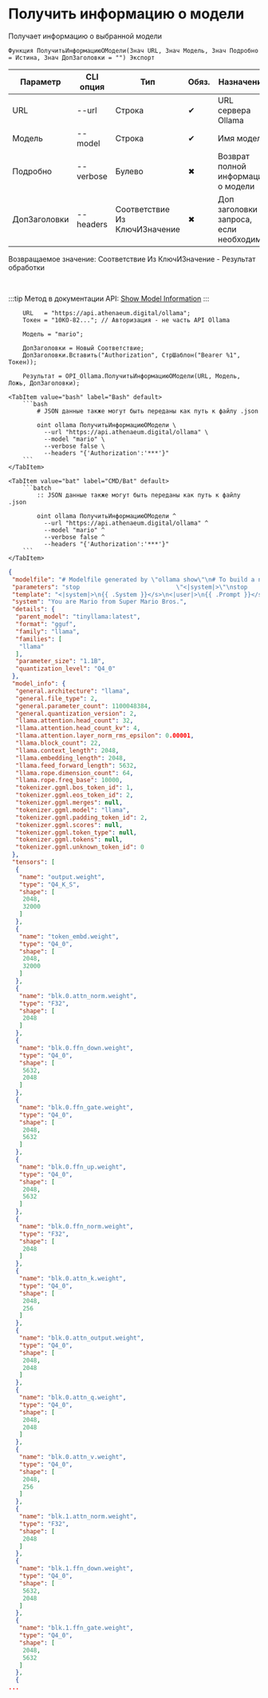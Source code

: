 ﻿---
sidebar_position: 3
description: Получить информацию о модели и другие функции для работы с Ollama в Открытом пакете интеграций - бесплатной open-source библиотеке интеграций для 1С:Предприятие 8, OneScript и CLI
keywords: [1C, 1С, 1С:Предприятие, 1С:Предприятие 8.3, API, Интеграция, Сервисы, Обмен, OneScript, CLI, Ollama]
---


# Получить информацию о модели
 Получает информацию о выбранной модели



`Функция ПолучитьИнформациюОМодели(Знач URL, Знач Модель, Знач Подробно = Истина, Знач ДопЗаголовки = "") Экспорт`

  | Параметр | CLI опция | Тип | Обяз. | Назначение |
  |-|-|-|-|-|
  | URL | --url | Строка | &#x2714; | URL сервера Ollama |
  | Модель | --model | Строка | &#x2714; | Имя модели |
  | Подробно | --verbose | Булево | &#x2716; | Возврат полной информации о модели |
  | ДопЗаголовки | --headers | Соответствие Из КлючИЗначение | &#x2716; | Доп заголовки запроса, если необходимо |

  
  Возвращаемое значение:   Соответствие Из КлючИЗначение - Результат обработки

<br/>

:::tip
Метод в документации API: [Show Model Information](https://github.com/ollama/ollama/blob/main/docs/api.md#show-model-information)
:::
<br/>



```bsl title="Пример использования для 1С:Предприятие/OneScript"
    URL   = "https://api.athenaeum.digital/ollama";
    Токен = "10KO-82..."; // Авторизация - не часть API Ollama

    Модель = "mario";

    ДопЗаголовки = Новый Соответствие;
    ДопЗаголовки.Вставить("Authorization", СтрШаблон("Bearer %1", Токен));

    Результат = OPI_Ollama.ПолучитьИнформациюОМодели(URL, Модель, Ложь, ДопЗаголовки);
```
    

 <Tabs>
  
    <TabItem value="bash" label="Bash" default>
        ```bash
            # JSON данные также могут быть переданы как путь к файлу .json
            
            oint ollama ПолучитьИнформациюОМодели \
              --url "https://api.athenaeum.digital/ollama" \
              --model "mario" \
              --verbose false \
              --headers "{'Authorization':'***'}"
        ```
    </TabItem>
  
    <TabItem value="bat" label="CMD/Bat" default>
        ```batch
            :: JSON данные также могут быть переданы как путь к файлу .json
            
            oint ollama ПолучитьИнформациюОМодели ^
              --url "https://api.athenaeum.digital/ollama" ^
              --model "mario" ^
              --verbose false ^
              --headers "{'Authorization':'***'}"
        ```
    </TabItem>
</Tabs>


```json title="Результат"
{
 "modelfile": "# Modelfile generated by \"ollama show\"\n# To build a new Modelfile based on this, replace FROM with:\n# FROM mario:latest\n\nFROM C:\\Users\\Administrator\\.ollama\\models\\blobs\\sha256-2af3b81862c6be03c769683af18efdadb2c33f60ff32ab6f83e42c043d6c7816\nTEMPLATE \"<|system|>\n{{ .System }}</s>\n<|user|>\n{{ .Prompt }}</s>\n<|assistant|>\n\"\nSYSTEM You are Mario from Super Mario Bros.\nPARAMETER stop <|system|>\nPARAMETER stop <|user|>\nPARAMETER stop <|assistant|>\nPARAMETER stop </s>\n",
 "parameters": "stop                           \"<|system|>\"\nstop                           \"<|user|>\"\nstop                           \"<|assistant|>\"\nstop                           \"</s>\"",
 "template": "<|system|>\n{{ .System }}</s>\n<|user|>\n{{ .Prompt }}</s>\n<|assistant|>\n",
 "system": "You are Mario from Super Mario Bros.",
 "details": {
  "parent_model": "tinyllama:latest",
  "format": "gguf",
  "family": "llama",
  "families": [
   "llama"
  ],
  "parameter_size": "1.1B",
  "quantization_level": "Q4_0"
 },
 "model_info": {
  "general.architecture": "llama",
  "general.file_type": 2,
  "general.parameter_count": 1100048384,
  "general.quantization_version": 2,
  "llama.attention.head_count": 32,
  "llama.attention.head_count_kv": 4,
  "llama.attention.layer_norm_rms_epsilon": 0.00001,
  "llama.block_count": 22,
  "llama.context_length": 2048,
  "llama.embedding_length": 2048,
  "llama.feed_forward_length": 5632,
  "llama.rope.dimension_count": 64,
  "llama.rope.freq_base": 10000,
  "tokenizer.ggml.bos_token_id": 1,
  "tokenizer.ggml.eos_token_id": 2,
  "tokenizer.ggml.merges": null,
  "tokenizer.ggml.model": "llama",
  "tokenizer.ggml.padding_token_id": 2,
  "tokenizer.ggml.scores": null,
  "tokenizer.ggml.token_type": null,
  "tokenizer.ggml.tokens": null,
  "tokenizer.ggml.unknown_token_id": 0
 },
 "tensors": [
  {
   "name": "output.weight",
   "type": "Q4_K_S",
   "shape": [
    2048,
    32000
   ]
  },
  {
   "name": "token_embd.weight",
   "type": "Q4_0",
   "shape": [
    2048,
    32000
   ]
  },
  {
   "name": "blk.0.attn_norm.weight",
   "type": "F32",
   "shape": [
    2048
   ]
  },
  {
   "name": "blk.0.ffn_down.weight",
   "type": "Q4_0",
   "shape": [
    5632,
    2048
   ]
  },
  {
   "name": "blk.0.ffn_gate.weight",
   "type": "Q4_0",
   "shape": [
    2048,
    5632
   ]
  },
  {
   "name": "blk.0.ffn_up.weight",
   "type": "Q4_0",
   "shape": [
    2048,
    5632
   ]
  },
  {
   "name": "blk.0.ffn_norm.weight",
   "type": "F32",
   "shape": [
    2048
   ]
  },
  {
   "name": "blk.0.attn_k.weight",
   "type": "Q4_0",
   "shape": [
    2048,
    256
   ]
  },
  {
   "name": "blk.0.attn_output.weight",
   "type": "Q4_0",
   "shape": [
    2048,
    2048
   ]
  },
  {
   "name": "blk.0.attn_q.weight",
   "type": "Q4_0",
   "shape": [
    2048,
    2048
   ]
  },
  {
   "name": "blk.0.attn_v.weight",
   "type": "Q4_0",
   "shape": [
    2048,
    256
   ]
  },
  {
   "name": "blk.1.attn_norm.weight",
   "type": "F32",
   "shape": [
    2048
   ]
  },
  {
   "name": "blk.1.ffn_down.weight",
   "type": "Q4_0",
   "shape": [
    5632,
    2048
   ]
  },
  {
   "name": "blk.1.ffn_gate.weight",
   "type": "Q4_0",
   "shape": [
    2048,
    5632
   ]
  },
  {
...
```
